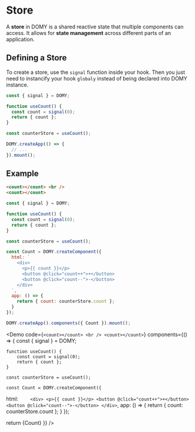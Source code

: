 
# Store

A **store** in DOMY is a shared reactive state that multiple components can access. It allows for **state management** across different parts of an application.

## Defining a Store

To create a store, use the `signal` function inside your hook. Then you just need to instancify your hook `globaly` instead of being declared into DOMY instance.

```js
const { signal } = DOMY;

function useCount() {
  const count = signal(0);
  return { count };
}

const counterStore = useCount();

DOMY.createApp(() => {
  // ...
}).mount();
```

## Example

```html
<count></count> <br />
<count></count>
```

```js
const { signal } = DOMY;

function useCount() {
  const count = signal(0);
  return { count };
}

const counterStore = useCount();

const Count = DOMY.createComponent({
  html: `
    <div>
      <p>{{ count }}</p>
      <button @click="count++">+</button>
      <button @click="count--">-</button>
    </div>
  `,
  app: () => {
    return { count: counterStore.count };
  }
});

DOMY.createApp().components({ Count }).mount();
```

<Demo code={`
<count></count> <br />
<count></count>
`}
components={() => {
    const { signal } = DOMY;

    function useCount() {
        const count = signal(0);
        return { count };
    }

    const counterStore = useCount();

    const Count = DOMY.createComponent({

html: `     <div>
      <p>{{ count }}</p>
      <button @click="count++">+</button>
      <button @click="count--">-</button>
    </div>
  `,
app: () => {
return { count: counterStore.count };
}
});

return {Count}
}}
/>

